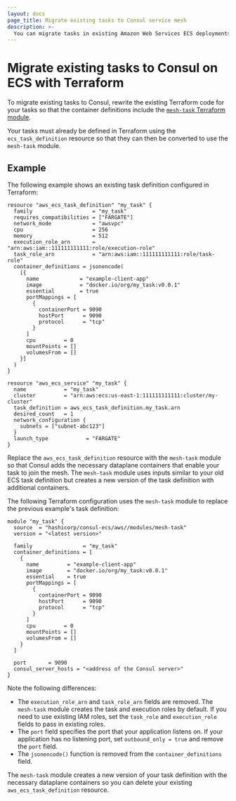 ```yaml
---
layout: docs
page_title: Migrate existing tasks to Consul service mesh
description: >-
  You can migrate tasks in existing Amazon Web Services ECS deployments to a service mesh deployed with Terraform. Learn how to convert a task specified as an ECS task definition into a `mesh-task` Terraform module.
---
```


# Migrate existing tasks to Consul on ECS with Terraform

To migrate existing tasks to Consul, rewrite the existing Terraform code for your tasks so that the container definitions include the [`mesh-task` Terraform module](https://registry.terraform.io/modules/hashicorp/consul-ecs/aws/latest/submodules/mesh-task).

Your tasks must already be defined in Terraform using the `ecs_task_definition` resource so that they can then be converted to use the `mesh-task` module.

## Example

The following example shows an existing task definition configured in Terraform:

```hcl
resource "aws_ecs_task_definition" "my_task" {
  family                   = "my_task"
  requires_compatibilities = ["FARGATE"]
  network_mode             = "awsvpc"
  cpu                      = 256
  memory                   = 512
  execution_role_arn       = "arn:aws:iam::111111111111:role/execution-role"
  task_role_arn            = "arn:aws:iam::111111111111:role/task-role"
  container_definitions = jsonencode(
    [{
      name             = "example-client-app"
      image            = "docker.io/org/my_task:v0.0.1"
      essential        = true
      portMappings = [
        {
          containerPort = 9090
          hostPort      = 9090
          protocol      = "tcp"
        }
      ]
      cpu         = 0
      mountPoints = []
      volumesFrom = []
    }]
  )
}

resource "aws_ecs_service" "my_task" {
  name            = "my_task"
  cluster         = "arn:aws:ecs:us-east-1:111111111111:cluster/my-cluster"
  task_definition = aws_ecs_task_definition.my_task.arn
  desired_count   = 1
  network_configuration {
    subnets = ["subnet-abc123"]
  }
  launch_type            = "FARGATE"
}
```


Replace the `aws_ecs_task_definition` resource with the `mesh-task` module so that Consul adds the necessary dataplane containers that enable your task to join the mesh. The `mesh-task` module uses inputs similar to your old ECS task definition but creates a new version of the task definition with additional containers.

The following Terraform configuration uses the `mesh-task` module to replace the previous example's task definition:

```hcl
module "my_task" {
  source  = "hashicorp/consul-ecs/aws//modules/mesh-task"
  version = "<latest version>"

  family                = "my_task"
  container_definitions = [
    {
      name         = "example-client-app"
      image        = "docker.io/org/my_task:v0.0.1"
      essential    = true
      portMappings = [
        {
          containerPort = 9090
          hostPort      = 9090
          protocol      = "tcp"
        }
      ]
      cpu         = 0
      mountPoints = []
      volumesFrom = []
    }
  ]

  port       = 9090
  consul_server_hosts = "<address of the Consul server>"
}

```

Note the following differences:

- The `execution_role_arn` and `task_role_arn` fields are removed. The `mesh-task` module creates the task and execution roles by default. If you need to use existing IAM roles, set the `task_role` and `execution_role` fields to pass in existing roles.
- The `port` field specifies the port that your application listens on. If your application has no listening port, set `outbound_only = true` and remove the `port` field.
- The `jsonencode()` function is removed from the `container_definitions` field.

The `mesh-task` module creates a new version of your task definition with the necessary dataplane containers so you can delete your existing `aws_ecs_task_definition` resource.